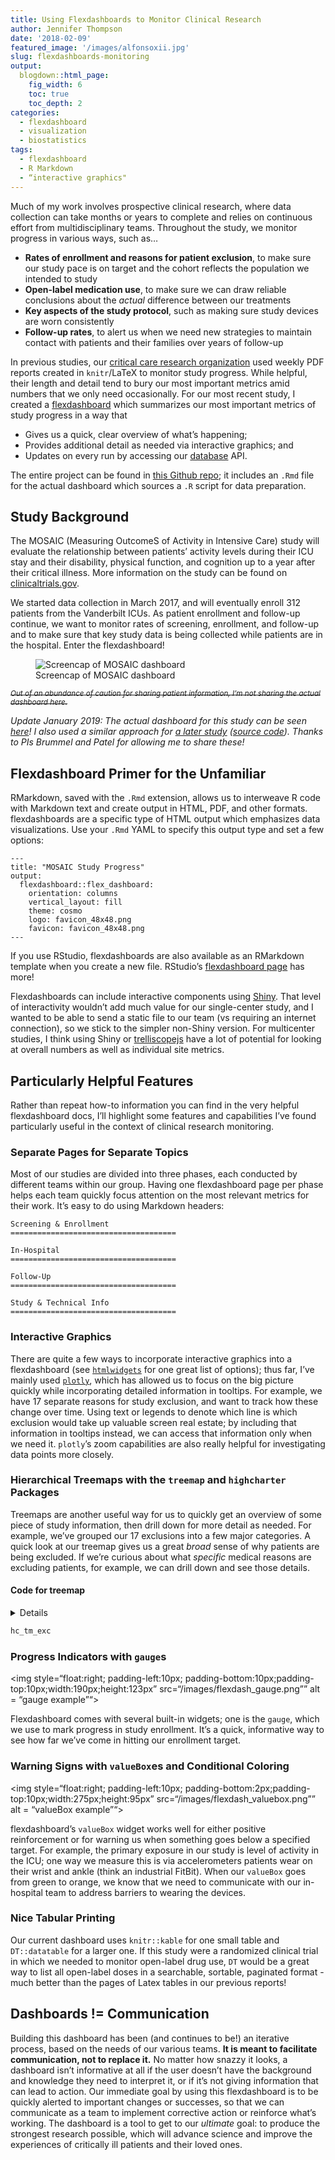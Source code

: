 ```yaml
---
title: Using Flexdashboards to Monitor Clinical Research
author: Jennifer Thompson
date: '2018-02-09'
featured_image: '/images/alfonsoxii.jpg'
slug: flexdashboards-monitoring
output:
  blogdown::html_page:
    fig_width: 6
    toc: true
    toc_depth: 2
categories:
  - flexdashboard
  - visualization
  - biostatistics
tags:
  - flexdashboard
  - R Markdown
  - “interactive graphics"
---
```


Much of my work involves prospective clinical research, where data collection can take months or years to complete and relies on continuous effort from multidisciplinary teams. Throughout the study, we monitor progress in various ways, such as...

- **Rates of enrollment and reasons for patient exclusion**, to make sure our study pace is on target and the cohort reflects the population we intended to study
- **Open-label medication use**, to make sure we can draw reliable conclusions about the *actual* difference between our treatments
- **Key aspects of the study protocol**, such as making sure study devices are worn consistently
- **Follow-up rates**, to alert us when we need new strategies to maintain contact with patients and their families over years of follow-up

In previous studies, our [critical care research organization](http://www.icudelirium.org) used weekly PDF reports created in `knitr`/LaTeX to monitor study progress. While helpful, their length and detail tend to bury our most important metrics amid numbers that we only need occasionally. For our most recent study, I created a [flexdashboard](http://rmarkdown.rstudio.com/flexdashboard/) which summarizes our most important metrics of study progress in a way that

- Gives us a quick, clear overview of what's happening;
- Provides additional detail as needed via interactive graphics; and
- Updates on every run by accessing our [database](https://projectredcap.org) API.

The entire project can be found in [this Github repo](https://github.com/jenniferthompson/MOSAICProgress); it includes an `.Rmd` file for the actual dashboard which sources a `.R` script for data preparation.

## Study Background

The MOSAIC (Measuring OutcomeS of Activity in Intensive Care) study will evaluate the relationship between patients' activity levels during their ICU stay and their disability, physical function, and cognition up to a year after their critical illness. More information on the study can be found on [clinicaltrials.gov](https://clinicaltrials.gov/ct2/show/NCT03115840).

We started data collection in March 2017, and will eventually enroll 312 patients from the Vanderbilt ICUs. As patient enrollment and follow-up continue, we want to monitor rates of screening, enrollment, and follow-up and to make sure that key study data is being collected while patients are in the hospital. Enter the flexdashboard!

![Screencap of MOSAIC dashboard](/images/flexdash_example.png)

~~<small>*Out of an abundance of caution for sharing patient information, I'm not sharing the actual dashboard here.*</small>~~

*Update January 2019: The actual dashboard for this study can be seen [here](/examples/progressdash.html)! I also used a similar approach for [a later study](/examples/insight_progress.html) ([source code](https://github.com/jenniferthompson/INSIGHTProgress)). Thanks to PIs Brummel and Patel for allowing me to share these!*

## Flexdashboard Primer for the Unfamiliar

RMarkdown, saved with the `.Rmd` extension, allows us to interweave R code with Markdown text and create output in HTML, PDF, and other formats. flexdashboards are a specific type of HTML output which emphasizes data visualizations. Use your `.Rmd` YAML to specify this output type and set a few options:

```
---
title: "MOSAIC Study Progress"
output: 
  flexdashboard::flex_dashboard:
    orientation: columns
    vertical_layout: fill
    theme: cosmo
    logo: favicon_48x48.png
    favicon: favicon_48x48.png
---
```

If you use RStudio, flexdashboards are also available as an RMarkdown template when you create a new file. RStudio's [flexdashboard page](http://rmarkdown.rstudio.com/flexdashboard/) has more!

Flexdashboards can include interactive components using [Shiny](shiny.rstudio.com). That level of interactivity wouldn't add much value for our single-center study, and I wanted to be able to send a static file to our team (vs requiring an internet connection), so we stick to the simpler non-Shiny version. For multicenter studies, I think using Shiny or [trelliscopejs](https://hafen.github.io/trelliscopejs/) have a lot of potential for looking at overall numbers as well as individual site metrics.

## Particularly Helpful Features

Rather than repeat how-to information you can find in the very helpful flexdashboard docs, I'll highlight some features and capabilities I've found particularly useful in the context of clinical research monitoring.

### Separate Pages for Separate Topics

Most of our studies are divided into three phases, each conducted by different teams within our group. Having one flexdashboard page per phase helps each team quickly focus attention on the most relevant metrics for their work. It's easy to do using Markdown headers:

```
Screening & Enrollment
=====================================

In-Hospital
=====================================

Follow-Up
=====================================

Study & Technical Info
=====================================

```

### Interactive Graphics

There are quite a few ways to incorporate interactive graphics into a flexdashboard (see [`htmlwidgets`](http://www.htmlwidgets.org/) for one great list of options); thus far, I've mainly used [`plotly`](https://plotly-book.cpsievert.me/), which has allowed us to focus on the big picture quickly while incorporating detailed information in tooltips. For example, we have 17 separate reasons for study exclusion, and want to track how these change over time. Using text or legends to denote which line is which exclusion would take up valuable screen real estate; by including that information in tooltips instead, we can access that information only when we need it. `plotly`'s zoom capabilities are also really helpful for investigating data points more closely.

### Hierarchical Treemaps with the `treemap` and `highcharter` Packages

Treemaps are another useful way for us to quickly get an overview of some piece of study information, then drill down for more detail as needed. For example, we've grouped our 17 exclusions into a few major categories. A quick look at our treemap gives us a great *broad* sense of why patients are being excluded. If we're curious about what *specific* medical reasons are excluding patients, for example, we can drill down and see those details.

#### Code for treemap

<details>

```r
## -- Shortened, simulated example of our exclusions treemap -------------------
library(treemap)
library(highcharter)

exc_df <- data.frame(
  Reason = c(
    ">5 hospital days in last 30", "Cannot complete verbal assessments",
    "BMI > 50", "Moribund", "Homeless", "Inability to live independently",
    "Lives >150 miles away", "No surrogate within 72h", "Other",
    "Refused consent", "Rapidly resolving organ failure",
    "Severe neurologic injury", "Study with no co-enrollment",
    "Substance abuse"
  ),
  n_reason = c(482, 21, 53, 43, 8, 125, 75, 40, 3, 62, 8, 51, 5, 69),
  n_patients_exc = rep(1000, 14),
  reason_type = c(
    "Medical exclusions", "Patient characteristics",
    "Patient characteristics", "Medical exclusions",
    "Patient characteristics", "Patient characteristics", "Geography",
    "Informed consent", "Other exclusions", "Informed consent",
    "Medical exclusions", "Medical exclusions", "Other exclusions",
    "Patient characteristics"
  )
)

```

```r
tm_exc <- treemap(
  dtf = exc_df,
  index = c("reason_type", "Reason"),
  vSize = "n_reason",
  type = "index",
  title = "",
  algorithm = "squarified",
  palette = c("#E76A32", "#3BB547", "#0477BF", "#1A653E", "#D71A60"),
    ## colors from our study logo
  draw = FALSE
)

hc_tm_exc <- hctreemap(
  tm_exc,
  width = 500,
  allowDrillToNode = TRUE,
  layoutAlgorithm = "squarified",
  levels = list(levelIsConstant = "false"),
  dataLabels = list(style = list(color = "white",
                                 textOutline = "0px contrast",
                                 fontSize = "10px"))
)

```

</details>

```r
hc_tm_exc

```

### Progress Indicators with `gauge`s

<img style="float:right; padding-left:10px; padding-bottom:10px;padding-top:10px;width:190px;height:123px" src="/images/flexdash_gauge.png"" alt = "gauge example"">

Flexdashboard comes with several built-in widgets; one is the `gauge`, which we use to mark progress in study enrollment. It's a quick, informative way to see how far we've come in hitting our enrollment target.

### Warning Signs with `valueBox`es and Conditional Coloring

<img style="float:right; padding-left:10px; padding-bottom:2px;padding-top:10px;width:275px;height:95px" src="/images/flexdash_valuebox.png"" alt = "valueBox example"">

flexdashboard's `valueBox` widget works well for either positive reinforcement or for warning us when something goes below a specified target. For example, the primary exposure in our study is level of activity in the ICU; one way we measure this is via accelerometers patients wear on their wrist and ankle (think an industrial FitBit). When our `valueBox` goes from green to orange, we know that we need to communicate with our in-hospital team to address barriers to wearing the devices.

### Nice Tabular Printing

Our current dashboard uses `knitr::kable` for one small table and `DT::datatable` for a larger one. If this study were a randomized clinical trial in which we needed to monitor open-label drug use, `DT` would be a great way to list all open-label doses in a searchable, sortable, paginated format - much better than the pages of Latex tables in our previous reports!

## Dashboards != Communication

Building this dashboard has been (and continues to be!) an iterative process, based on the needs of our various teams. **It is meant to facilitate communication, not to replace it.**  No matter how snazzy it looks, a dashboard isn't informative at all if the user doesn't have the background and knowledge they need to interpret it, or if it's not giving information that can lead to action. Our immediate goal by using this flexdashboard is to be quickly alerted to important changes or successes, so that we can communicate as a team to implement corrective action or reinforce what's working. The dashboard is a tool to get to our *ultimate* goal: to produce the strongest research possible, which will advance science and improve the experiences of critically ill patients and their loved ones.
